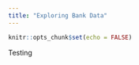 ```yaml
---
title: "Exploring Bank Data"
---
```


```r
knitr::opts_chunk$set(echo = FALSE)
```

Testing